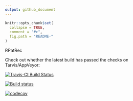 ```yaml
---
output: github_document
---
```


<!-- README.md is generated from README.Rmd. Please edit that file -->

```r
knitr::opts_chunk$set(
  collapse = TRUE,
  comment = "#>",
  fig.path = "README-"
)
```

RPatRec

Check out whether the latest build has passed the checks on Tarvis/AppVeyor:

[![Travis-CI Build Status](https://travis-ci.org/maiers94/rpatrec.svg?branch=master)](https://travis-ci.org/maiers94/rpatrec)

[![Build status](https://ci.appveyor.com/api/projects/status/5v33xg3htyd43g4c?svg=true)](https://ci.appveyor.com/project/maiers94/rpatrec)

[![codecov](https://codecov.io/gh/maiers94/rpatrec/branch/master/graph/badge.svg)](https://codecov.io/gh/maiers94/rpatrec)



